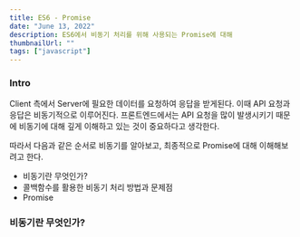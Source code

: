 ```yaml
---
title: ES6 - Promise
date: "June 13, 2022"
description: ES6에서 비동기 처리를 위해 사용되는 Promise에 대해
thumbnailUrl: ""
tags: ["javascript"]
---
```


### Intro
Client 측에서 Server에 필요한 데이터를 요청하여 응답을 받게된다. 이때 API 요청과 응답은 비동기적으로 이루어진다.
프론트엔드에서는 API 요청을 많이 발생시키기 때문에 비동기에 대해 깊게 이해하고 있는 것이 중요하다고 생각한다.

따라서 다음과 같은 순서로 비동기를 알아보고, 최종적으로 Promise에 대해 이해해보려고 한다.
- 비동기란 무엇인가?
- 콜백함수를 활용한 비동기 처리 방법과 문제점
- Promise

### 비동기란 무엇인가?
